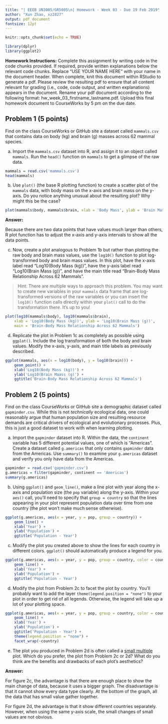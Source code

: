 ```yaml
---
title: "| EEEB UN3005/GR5005\n| Homework - Week 03 - Due 19 Feb 2019"
author: "Xun Zhao, xz2827"
output: pdf_document
fontsize: 12pt
---
```


```r

knitr::opts_chunk$set(echo = TRUE)

library(dplyr)
library(ggplot2)
```


**Homework Instructions:** Complete this assignment by writing code in the code chunks provided. If required, provide written explanations below the relevant code chunks. Replace "USE YOUR NAME HERE" with your name in the document header. When complete, knit this document within RStudio to generate a pdf. Please review the resulting pdf to ensure that all content relevant for grading (i.e., code, code output, and written explanations) appears in the document. Rename your pdf document according to the following format: hw_week_03_firstname_lastname.pdf. Upload this final homework document to CourseWorks by 5 pm on the due date.


## Problem 1 (5 points)

Find on the class CourseWorks or GitHub site a dataset called `mammals.csv` that contains data on body (kg) and brain (g) masses across 62 mammal species.

a) Import the `mammals.csv` dataset into R, and assign it to an object called `mammals`. Run the `head()` function on `mammals` to get a glimpse of the raw data.

```r
mammals = read.csv('mammals.csv')
head(mammals)
```

b) Use `plot()` (the base R plotting function) to create a scatter plot of the `mammals` data, with body mass on the x-axis and brain mass on the y-axis. Do you notice anything unusual about the resulting plot? Why might this be the case?

```r
plot(mammals$body, mammals$brain, xlab = 'Body Mass', ylab = 'Brain Mass')
```
**Answer:**

Because there are two data points that have values much larger than others, R plot function has to adjust the x-axis and y-axis intervals to show all the data points.

c) Now, create a plot analogous to Problem 1b but rather than plotting the raw body and brain mass values, use the `log10()` function to plot log-transformed body and brain mass values. In this plot, have the x-axis label read "Log10(Body Mass (kg))", have the y-axis label read "Log10(Brain Mass (g))", and have the main title read "Brain-Body Mass Relationship Across 62 Mammals". 

> Hint: There are multiple ways to approach this problem. You may want to create new variables in your `mammals` data frame that are log-transformed versions of the raw variables or you can insert the `log10()` function calls directly within your `plot()` call to do the transformation there. It's up to you!

```r
plot(log10(mammals$body), log10(mammals$brain), 
	xlab = 'Log10(Body Mass (kg))', ylab = 'Log10(Brain Mass (g))', 
	main = 'Brain-Body Mass Relationship Across 62 Mammals')
```

d) Replicate the plot in Problem 1c as completely as possible using `ggplot()`. Include the log transformation of both the body and brain values. Modify the x-axis, y-axis, and main title labels as previously described.

```r
ggplot(mammals, aes(x = log10(body), y = log10(brain))) +
	geom_point() + 
	xlab('Log10(Body Mass (kg))') + 
	ylab('Log10(Brain Maass (g)') + 
	ggtitle('Brain-Body Mass Relationship Across 62 Mammals')
```


## Problem 2 (5 points)

Find on the class CourseWorks or GitHub site a demographic dataset called `gapminder.csv`. While this is not *technically* ecological data, one could reasonably argue that human population size and resulting resource demands are critical drivers of ecological and evolutionary processes. Plus, this is just a good dataset to work with when learning plotting.

a) Import the `gapminder` dataset into R. Within the data, the `continent` variable has 5 different potential values, one of which is "Americas". Create a dataset called `g.americas` that only contains `gapminder` data from the Americas. Use `summary()` to examine your `g.americas` dataset and verify you only have data from the Americas.

```r
gapminder = read.csv('gapminder.csv')
g.americas = filter(gapminder, continent == 'Americas')
summary(g.americas)
```

b) Using `ggplot()` and `geom_line()`, make a line plot with year along the x-axis and population size (the `pop` variable) along the y-axis. Within your `aes()` call, you'll need to specify that `group = country` so that the lines appearing in your plot represent population data over time from one country (the plot won't make much sense otherwise).

```r
ggplot(g.americas, aes(x = year, y = pop, group = country)) +
	geom_line() + 
	xlab('Year') + 
	ylab('Population') +
	ggtitle('Population - Year')
```

c) Modify the plot you created above to show the lines for each country in different colors. `ggplot()` should automatically produce a legend for you.

```r
ggplot(g.americas, aes(x = year, y = pop, group = country, color = country)) +
	geom_line() + 
	xlab('Year') + 
	ylab('Population') +
	ggtitle('Population - Year')
```

d) Modify the plot from Problem 2c to facet the plot by country. You'll probably want to add the layer `theme(legend.position = "none")` to your plot in order to get rid of all legends. Otherwise, the legend will take up a lot of your plotting space.

```r
ggplot(g.americas, aes(x = year, y = pop, group = country, color = country)) +
	geom_line() + 
	xlab('Year') + 
	ylab('Population') +
	ggtitle('Population - Year') + 
	theme(legend.position = "none") + 
	facet_wrap(~country)
```

e) The plot you produced in Problem 2d is often called a [small multiple](https://en.wikipedia.org/wiki/Small_multiple) plot. Which do you prefer, the plot from Problem 2c or 2d? What do you think are the benefits and drawbacks of each plot's aesthetics?

**Answer:**

For figure 2c, the advantage is that there are enough place to show the main change of data, because it uses a bigger graph. The disadvantage is that it cannot show every data type clearly. At the bottom of the graph, all the data that has small value gather together.

For figure 2d, the advantage is that it show different countries separately. However, when using the same y-axis scale, the small changes of small values are not obvious.
